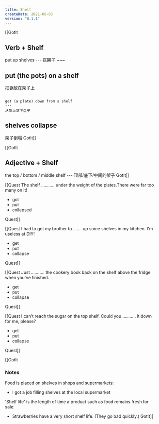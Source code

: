 ```yaml
---
title: Shelf 
createDate: 2021-08-03
version: "0.1.1"
---
```


[[GotIt
## Verb + Shelf
<FlashcardList>
put up shelves
---
搭架子
~~~

put (the pots) on a shelf
---
把锅放在架子上
~~~

get (a plate) down from a shelf
---
从架上拿下盘子
~~~

shelves collapse
---
架子倒塌
</FlashcardList>
GotIt]]

[[GotIt
## Adjective + Shelf
<FlashcardList>
the top / bottom / middle shelf
---
顶部/底下/中间的架子
</FlashcardList>
GotIt]]

[[Quest
The shelf ........... under the weight of the plates.There were far too many on it!
<MCQuest totalAttempts="1" correct="C">
* got
* put
* collapsed
</MCQuest>
Quest]]

[[Quest
I had to get my brother to ....... up some shelves in my kitchen. I'm useless at DIY! 
<MCQuest totalAttempts="1" correct="B">
* get
* put
* collapse
</MCQuest>
Quest]]

[[Quest
Just ........... the cookery book back on the shelf above the fridge when you've finished.
<MCQuest totalAttempts="1" correct="B">
* get
* put
* collapse
</MCQuest>
Quest]]

[[Quest
I can't reach the sugar on the top shelf. Could you ........... it down for me, please?
<MCQuest totalAttempts="1" correct="A">
* get
* put
* collapse
</MCQuest>
Quest]]

[[GotIt
### Notes
Food is placed on shelves in shops and supermarkets:
- I got a job filling shelves at the local supermarket

'Shelf life' is the length of time a product such as food remains fresh for sale: 
- Strawberries have a very short shelf life. (They go bad quickly.)
GotIt]]